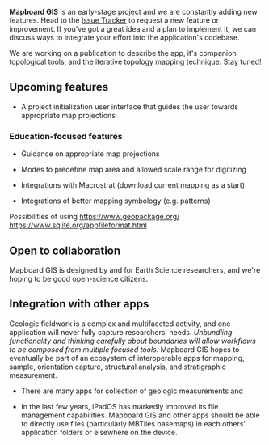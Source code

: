 
**Mapboard GIS** is an early-stage project and we are constantly adding new features.
Head to the [Issue Tracker](https://github.com/davenquinn/Mapboard-GIS) to request a
new feature or improvement. If you've got a great idea and a plan to implement it,
we can discuss ways to integrate your effort into the application's codebase.

We are working on a publication to describe the app, it's companion topological tools,
and the iterative topology mapping technique. Stay tuned!

## Upcoming features

- A project initialization user interface that guides the user towards appropriate map projections

### Education-focused features

- Guidance on appropriate map projections
- Modes to predefine map area and allowed scale range for digitizing


- Integrations with Macrostrat (download current mapping as a start)
- Integrations of better mapping symbology (e.g. patterns)

Possibilities of using https://www.geopackage.org/
https://www.sqlite.org/appfileformat.html

## Open to collaboration

Mapboard GIS is designed by and for Earth Science researchers, and we're hoping to be
good open-science citizens.

## Integration with other apps

Geologic fieldwork is a complex and multifaceted activity, and one application will
never fully capture researchers' needs. *Unbundling functionality and thinking carefully
about boundaries will allow workflows to be composed from multiple focused tools.* Mapboard
GIS hopes to eventually be part of an ecosystem of interoperable apps for mapping,
sample, orientation capture, structural analysis, and stratigraphic measurement.

- There are many apps for collection of geologic measurements and 

- In the last few years, iPadOS has markedly improved its file management capabilities.
  Mapboard GIS and other apps should be able to directly use files (particularly MBTiles basemaps)
  in each others' application folders or elsewhere on the device.


